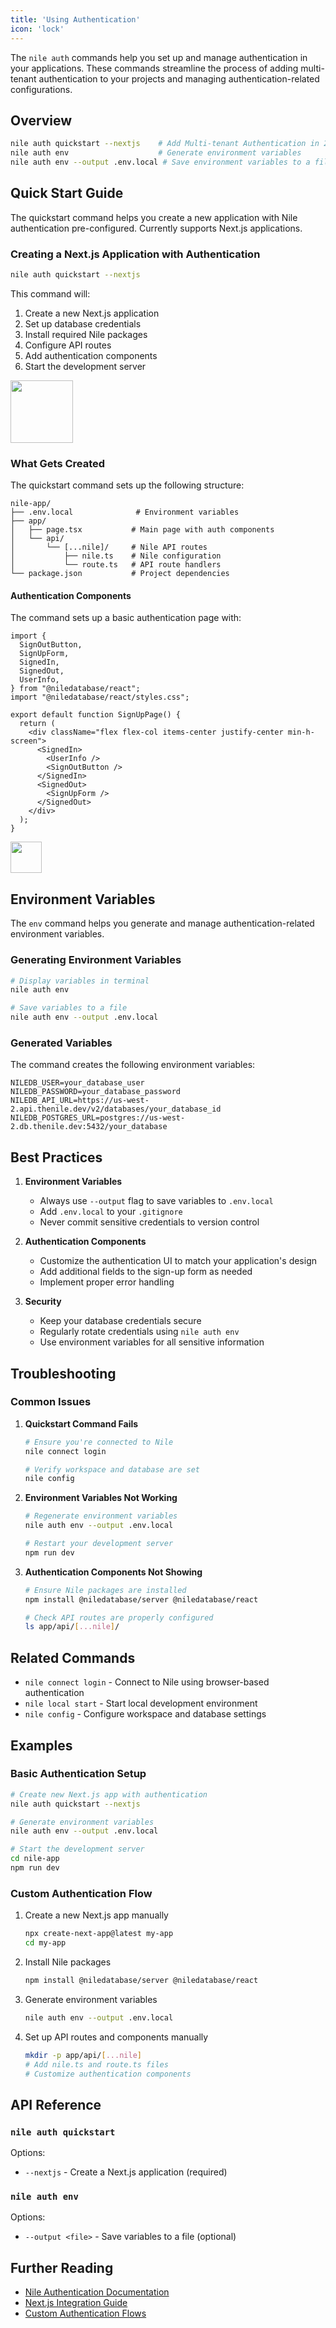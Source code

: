 ```yaml
---
title: 'Using Authentication'
icon: 'lock'
---
```


The `nile auth` commands help you set up and manage authentication in your applications. These commands streamline the process of adding multi-tenant authentication to your projects and managing authentication-related configurations.

## Overview

```bash
nile auth quickstart --nextjs    # Add Multi-tenant Authentication in 2 minutes
nile auth env                    # Generate environment variables
nile auth env --output .env.local # Save environment variables to a file
```

## Quick Start Guide

The quickstart command helps you create a new application with Nile authentication pre-configured. Currently supports Next.js applications.

### Creating a Next.js Application with Authentication

```bash
nile auth quickstart --nextjs
```

This command will:

1. Create a new Next.js application
2. Set up database credentials
3. Install required Nile packages
4. Configure API routes
5. Add authentication components
6. Start the development server

<img height="100" src="/images/authoutput.png" />

### What Gets Created

The quickstart command sets up the following structure:

```
nile-app/
├── .env.local              # Environment variables
├── app/
│   ├── page.tsx           # Main page with auth components
│   └── api/
│       └── [...nile]/     # Nile API routes
│           ├── nile.ts    # Nile configuration
│           └── route.ts   # API route handlers
└── package.json           # Project dependencies
```

#### Authentication Components

The command sets up a basic authentication page with:

```tsx
import {
  SignOutButton,
  SignUpForm,
  SignedIn,
  SignedOut,
  UserInfo,
} from "@niledatabase/react";
import "@niledatabase/react/styles.css";

export default function SignUpPage() {
  return (
    <div className="flex flex-col items-center justify-center min-h-screen">
      <SignedIn>
        <UserInfo />
        <SignOutButton />
      </SignedIn>
      <SignedOut>
        <SignUpForm />
      </SignedOut>
    </div>
  );
}
```
<img height="50" src="/images/quickstart_signup.png" />

## Environment Variables

The `env` command helps you generate and manage authentication-related environment variables.

### Generating Environment Variables

```bash
# Display variables in terminal
nile auth env

# Save variables to a file
nile auth env --output .env.local
```

### Generated Variables

The command creates the following environment variables:

```env
NILEDB_USER=your_database_user
NILEDB_PASSWORD=your_database_password
NILEDB_API_URL=https://us-west-2.api.thenile.dev/v2/databases/your_database_id
NILEDB_POSTGRES_URL=postgres://us-west-2.db.thenile.dev:5432/your_database
```

## Best Practices

1. **Environment Variables**
   - Always use `--output` flag to save variables to `.env.local`
   - Add `.env.local` to your `.gitignore`
   - Never commit sensitive credentials to version control

2. **Authentication Components**
   - Customize the authentication UI to match your application's design
   - Add additional fields to the sign-up form as needed
   - Implement proper error handling

3. **Security**
   - Keep your database credentials secure
   - Regularly rotate credentials using `nile auth env`
   - Use environment variables for all sensitive information

## Troubleshooting

### Common Issues

1. **Quickstart Command Fails**
   ```bash
   # Ensure you're connected to Nile
   nile connect login
   
   # Verify workspace and database are set
   nile config
   ```

2. **Environment Variables Not Working**
   ```bash
   # Regenerate environment variables
   nile auth env --output .env.local
   
   # Restart your development server
   npm run dev
   ```

3. **Authentication Components Not Showing**
   ```bash
   # Ensure Nile packages are installed
   npm install @niledatabase/server @niledatabase/react
   
   # Check API routes are properly configured
   ls app/api/[...nile]/
   ```

## Related Commands

- `nile connect login` - Connect to Nile using browser-based authentication
- `nile local start` - Start local development environment
- `nile config` - Configure workspace and database settings

## Examples

### Basic Authentication Setup

```bash
# Create new Next.js app with authentication
nile auth quickstart --nextjs

# Generate environment variables
nile auth env --output .env.local

# Start the development server
cd nile-app
npm run dev
```

### Custom Authentication Flow

1. Create a new Next.js app manually
   ```bash
   npx create-next-app@latest my-app
   cd my-app
   ```

2. Install Nile packages
   ```bash
   npm install @niledatabase/server @niledatabase/react
   ```

3. Generate environment variables
   ```bash
   nile auth env --output .env.local
   ```

4. Set up API routes and components manually
   ```bash
   mkdir -p app/api/[...nile]
   # Add nile.ts and route.ts files
   # Customize authentication components
   ```

## API Reference

### `nile auth quickstart`

Options:
- `--nextjs` - Create a Next.js application (required)

### `nile auth env`

Options:
- `--output <file>` - Save variables to a file (optional)

## Further Reading

- [Nile Authentication Documentation](https://thenile.dev/docs/authentication)
- [Next.js Integration Guide](https://thenile.dev/docs/integrations/nextjs)
- [Custom Authentication Flows](https://thenile.dev/docs/authentication/custom)

``` 